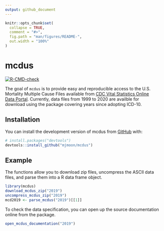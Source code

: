 ```yaml
---
output: github_document
---
```


<!-- README.md is generated from README.Rmd. Please edit that file -->

```r
knitr::opts_chunk$set(
  collapse = TRUE,
  comment = "#>",
  fig.path = "man/figures/README-",
  out.width = "100%"
)
```

# mcdus

<!-- badges: start -->
[![R-CMD-check](https://github.com/mjmoon/mcdus/actions/workflows/R-CMD-check.yaml/badge.svg)](https://github.com/mjmoon/mcdus/actions/workflows/R-CMD-check.yaml)
<!-- badges: end -->

The goal of `mcdus` is to provide easy and reproducible access to the U.S. Mortality Multiple Cause Files available from [CDC Vital Statistics Online Data Portal](https://www.cdc.gov/nchs/data_access/vitalstatsonline.htm#Mortality_Multiple). Currently, data files from 1999 to 2020 are availble for download using the package covering years since adopting ICD-10.

## Installation

You can install the development version of mcdus from [GitHub](https://github.com/) with:

``` r
# install.packages("devtools")
devtools::install_github("mjmoon/mcdus")
```

## Example

The functions allow you to download zip files, uncompress the ASCII data files, and parse them into a R data frame object.

``` r
library(mcdus)
download_mcdus_zip("2019")
uncompress_mcdus_zip("2019")
mcd2019 <- parse_mcdus("2019")[[1]]
```

To check the data specification, you can open up the source documentation online from the package.

``` r
open_mcdus_documentation("2019")
```
